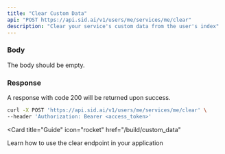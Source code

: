 ```yaml
---
title: "Clear Custom Data"
api: "POST https://api.sid.ai/v1/users/me/services/me/clear"
description: "Clear your service's custom data from the user's index"
---
```

### Body
The body should be empty.

### Response
A response with code 200 will be returned upon success.

<RequestExample>

```bash Example Request
curl -X POST 'https://api.sid.ai/v1/users/me/services/me/clear' \
--header 'Authorization: Bearer <access_token>'
```

</RequestExample>

<Card
title="Guide"
icon="rocket"
href="/build/custom_data"
>
Learn how to use the clear endpoint in your application
</Card>